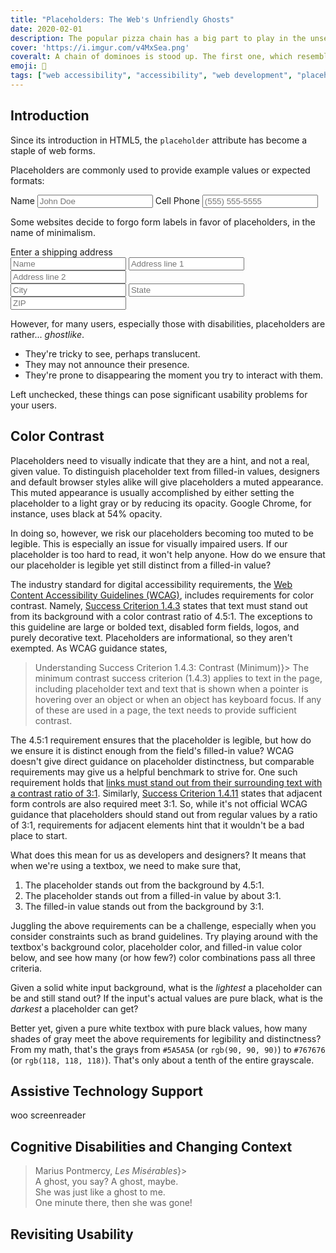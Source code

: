 ```yaml
---
title: "Placeholders: The Web's Unfriendly Ghosts"
date: 2020-02-01
description: The popular pizza chain has a big part to play in the unseen war over the web.
cover: 'https://i.imgur.com/v4MxSea.png'
coveralt: A chain of dominoes is stood up. The first one, which resembles the Domino's Pizza logo, is falling down and knocking the rest of the chain over.
emoji: 👻
tags: ["web accessibility", "accessibility", "web development", "placeholders"]
---
```



## Introduction

Since its introduction in HTML5, the `placeholder` attribute has become a staple of web forms.

<!-- > ```html -->
<!-- <input placeholder="First name" /> -->
<!-- ``` -->

Placeholders are commonly used to provide example values or expected formats:

<div className="placeholders--container">
    <form aria-label="Dummy form that uses placeholders to illustrate sample values">
        <label for="placeholder-ex-1--name">Name</label>
        <input id="placeholder-ex-1--name" className="post-placeholder-input" placeholder="John Doe" />
        <label for="placeholder-ex-1--cellphone">Cell Phone</label>
        <input id="placeholder-ex-1--cellphone" className="post-placeholder-input" placeholder="(555) 555-5555" type="tel" />
    </form>
</div>

Some websites decide to forgo form labels in favor of placeholders, in the name of minimalism.

<div className="placeholders--container">
    <form aria-label="Dummy shipping address form that uses placeholders in place of labels">
        <div className="placeholders--header">Enter a shipping address</div>
        <input className="post-placeholder-input" placeholder="Name" />
        <input className="post-placeholder-input" placeholder="Address line 1" />
        <input className="post-placeholder-input" placeholder="Address line 2" />
        <div className="placeholders--grid placeholders--grid--col-3">
            <input className="post-placeholder-input" placeholder="City" />
            <input className="post-placeholder-input" placeholder="State" />
            <input className="post-placeholder-input" placeholder="ZIP" />
        </div>
    </form>
</div>

However, for many users, especially those with disabilities, placeholders are rather... _ghostlike_.

* They're tricky to see, perhaps translucent.
* They may not announce their presence.
* They're prone to disappearing the moment you try to interact with them.

Left unchecked, these things can pose significant usability problems for your users.

## Color Contrast

Placeholders need to visually indicate that they are a hint, and not a real, given value. To distinguish placeholder text from filled-in values, designers and default browser styles alike will give placeholders a muted appearance. This muted appearance is usually accomplished by either setting the placeholder to a light gray or by reducing its opacity. Google Chrome, for instance, uses black at 54% opacity.<Fn fn="chromeopacity" />

In doing so, however, we risk our placeholders becoming too muted to be legible. This is especially an issue for visually impaired users. If our placeholder is too hard to read, it won't help anyone. How do we ensure that our placeholder is legible yet still distinct from a filled-in value?

The industry standard for digital accessibility requirements, the [Web Content Accessibility Guidelines (WCAG)](https://www.w3.org/WAI/standards-guidelines/wcag/), includes requirements for color contrast. Namely, [Success Criterion 1.4.3](https://www.w3.org/TR/WCAG21/#contrast-minimum) states that text must stand out from its background with a color contrast ratio of 4.5:1. The exceptions to this guideline are large or bolded text, disabled form fields, logos, and purely decorative text. Placeholders are informational, so they aren't exempted. As WCAG guidance states,

<Blockquote attribution={<a href="https://www.w3.org/WAI/WCAG21/Understanding/contrast-minimum.html">Understanding Success Criterion 1.4.3: Contrast (Minimum)</a>}>
    The minimum contrast success criterion (1.4.3) applies to text in the page, including placeholder text and text that is shown when a pointer is hovering over an object or when an object has keyboard focus. If any of these are used in a page, the text needs to provide sufficient contrast.
</Blockquote>

The 4.5:1 requirement ensures that the placeholder is legible, but how do we ensure it is distinct enough from the field's filled-in value? WCAG doesn't give direct guidance on placeholder distinctness, but comparable requirements may give us a helpful benchmark to strive for. One such requirement holds that [links must stand out from their surrounding text with a contrast ratio of 3:1](https://www.w3.org/WAI/WCAG21/Techniques/general/G183). Similarly, [Success Criterion 1.4.11](https://www.w3.org/WAI/WCAG21/Understanding/non-text-contrast.html) states that adjacent form controls are also required meet 3:1. So, while it's not official WCAG guidance that placeholders should stand out from regular values by a ratio of 3:1, requirements for adjacent elements hint that it wouldn't be a bad place to start.

What does this mean for us as developers and designers? It means that when we're using a textbox, we need to make sure that,

1. The placeholder stands out from the background by 4.5:1.
2. The placeholder stands out from a filled-in value by about 3:1.
3. The filled-in value stands out from the background by 3:1.

Juggling the above requirements can be a challenge, especially when you consider constraints such as brand guidelines. Try playing around with the textbox's background color, placeholder color, and filled-in value color below, and see how many (or how few?) color combinations pass all three criteria.

<div className="margins">
    <PlaceholderContrastChecker />
</div>

Given a solid white input background, what is the _lightest_ a placeholder can be and still stand out? If the input's actual values are pure black, what is the _darkest_ a placeholder can get?

Better yet, given a pure white textbox with pure black values, how many shades of gray meet the above requirements for legibility and distinctness? From my math, that's the grays from `#5A5A5A` (or `rgb(90, 90, 90)`) to `#767676` (or `rgb(118, 118, 118)`). That's only about a tenth of the entire grayscale.

## Assistive Technology Support

woo screenreader

## Cognitive Disabilities and Changing Context

<Blockquote attribution={<>Marius Pontmercy, <i lang="fr">Les Misérables</i></>}>
    <div>A ghost, you say? A ghost, maybe.</div>
    <div>She was just like a ghost to me.</div>
    <div>One minute there, then she was gone!</div>
</Blockquote>

## Revisiting Usability


<FootnotesContainer>
    <Footnote fn="chromeopacity" author="Chrome Platform Status" title="Apply opacity for the default style of INPUT/TEXTAREA placeholder" url="https://www.chromestatus.com/feature/5415963870625792" />
</FootnotesContainer>